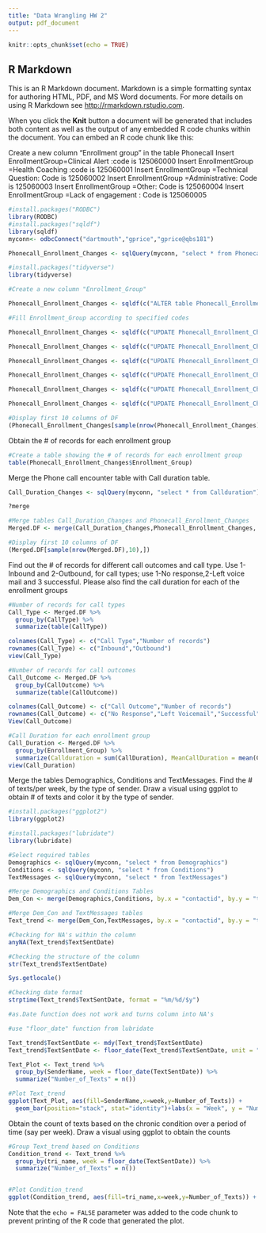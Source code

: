 ```yaml
---
title: "Data Wrangling HW 2"
output: pdf_document
---
```


```r
knitr::opts_chunk$set(echo = TRUE)
```

## R Markdown

This is an R Markdown document. Markdown is a simple formatting syntax for authoring HTML, PDF, and MS Word documents. For more details on using R Markdown see <http://rmarkdown.rstudio.com>.

When you click the **Knit** button a document will be generated that includes both content as well as the output of any embedded R code chunks within the document. You can embed an R code chunk like this:


Create a new column “Enrollment group” in the table Phonecall
Insert EnrollmentGroup=Clinical Alert :code is 125060000
Insert EnrollmentGroup =Health Coaching :code is 125060001
Insert EnrollmentGroup =Technical Question: Code is 125060002
Insert EnrollmentGroup =Administrative: Code  is 125060003
Insert EnrollmentGroup =Other: Code  is 125060004
Insert EnrollmentGroup =Lack of engagement : Code  is 125060005
```r

#install.packages("RODBC")
library(RODBC)
#install.packages("sqldf")
library(sqldf)
myconn<- odbcConnect("dartmouth","gprice","gprice@qbs181")

Phonecall_Enrollment_Changes <- sqlQuery(myconn, "select * from Phonecall_Encounter")

#install.packages("tidyverse")
library(tidyverse)

#Create a new column "Enrollment_Group"

Phonecall_Enrollment_Changes <- sqldf(c("ALTER table Phonecall_Enrollment_Changes add Enrollment_Group nvarchar", "select * from Phonecall_Enrollment_Changes"))

#Fill Enrollment_Group according to specified codes

Phonecall_Enrollment_Changes <- sqldf(c("UPDATE Phonecall_Enrollment_Changes SET Enrollment_Group = 'Clinical Alert' WHERE EncounterCode = 125060000", "select * from Phonecall_Enrollment_Changes"))

Phonecall_Enrollment_Changes <- sqldf(c("UPDATE Phonecall_Enrollment_Changes SET Enrollment_Group = 'Health Coaching' WHERE EncounterCode = 125060001", "select * from Phonecall_Enrollment_Changes"))

Phonecall_Enrollment_Changes <- sqldf(c("UPDATE Phonecall_Enrollment_Changes SET Enrollment_Group = 'Technical Question' WHERE EncounterCode = 125060002", "select * from Phonecall_Enrollment_Changes"))

Phonecall_Enrollment_Changes <- sqldf(c("UPDATE Phonecall_Enrollment_Changes SET Enrollment_Group = 'Administrative' WHERE EncounterCode = 125060003", "select * from Phonecall_Enrollment_Changes"))

Phonecall_Enrollment_Changes <- sqldf(c("UPDATE Phonecall_Enrollment_Changes SET Enrollment_Group = 'Other' WHERE EncounterCode = 125060004", "select * from Phonecall_Enrollment_Changes"))

Phonecall_Enrollment_Changes <- sqldf(c("UPDATE Phonecall_Enrollment_Changes SET Enrollment_Group = 'Lack of Engagement' WHERE EncounterCode = 125060005", "select * from Phonecall_Enrollment_Changes"))

#Display first 10 columns of DF
(Phonecall_Enrollment_Changes[sample(nrow(Phonecall_Enrollment_Changes),10),])


```

Obtain the # of records for each enrollment group

```r

#Create a table showing the # of records for each enrollment group
table(Phonecall_Enrollment_Changes$Enrollment_Group)

```
Merge the Phone call encounter table with Call duration table.
```r
Call_Duration_Changes <- sqlQuery(myconn, "select * from Callduration")

?merge

#Merge tables Call_Duration_Changes and Phonecall_Enrollment_Changes
Merged.DF <- merge(Call_Duration_Changes,Phonecall_Enrollment_Changes, by.x = "tri_CustomerIDEntityReference", by.y = "CustomerId")

#Display first 10 columns of DF
(Merged.DF[sample(nrow(Merged.DF),10),])
```

Find out the # of records for different call outcomes and call type. Use 1-Inbound and 2-Outbound, for call types; use 1-No response,2-Left voice mail and 3 successful. Please also find the call duration for each of the enrollment groups 

```r
#Number of records for call types
Call_Type <- Merged.DF %>% 
  group_by(CallType) %>% 
  summarize(table(CallType))

colnames(Call_Type) <- c("Call Type","Number of records")
rownames(Call_Type) <- c("Inbound","Outbound")
view(Call_Type)

#Number of records for call outcomes
Call_Outcome <- Merged.DF %>% 
  group_by(CallOutcome) %>% 
  summarize(table(CallOutcome))

colnames(Call_Outcome) <- c("Call Outcome","Number of records")
rownames(Call_Outcome) <- c("No Response","Left Voicemail","Successful")
View(Call_Outcome)

#Call Duration for each enrollment group
Call_Duration <- Merged.DF %>% 
  group_by(Enrollment_Group) %>% 
  summarize(Callduration = sum(CallDuration), MeanCallDuration = mean(CallDuration))
view(Call_Duration)

```
Merge the tables Demographics, Conditions and TextMessages. Find the # of texts/per week, by the type of sender. Draw a visual using ggplot to obtain # of texts and color it by the type of sender.

```r
#install.packages("ggplot2")
library(ggplot2)

#install.packages("lubridate")
library(lubridate)

#Select required tables
Demographics <- sqlQuery(myconn, "select * from Demographics")
Conditions <- sqlQuery(myconn, "select * from Conditions")
TextMessages <- sqlQuery(myconn, "select * from TextMessages")

#Merge Demographics and Conditions Tables
Dem_Con <- merge(Demographics,Conditions, by.x = "contactid", by.y = "tri_patientid")

#Merge Dem_Con and TextMessages tables
Text_trend <- merge(Dem_Con,TextMessages, by.x = "contactid", by.y = "tri_contactId")

#Checking for NA's within the column
anyNA(Text_trend$TextSentDate)

#Checking the structure of the column
str(Text_trend$TextSentDate)

Sys.getlocale()

#Checking date format
strptime(Text_trend$TextSentDate, format = "%m/%d/$y")

#as.Date function does not work and turns column into NA's

#use "floor_date" function from lubridate

Text_trend$TextSentDate <- mdy(Text_trend$TextSentDate)
Text_trend$TextSentDate <- floor_date(Text_trend$TextSentDate, unit = "week")

Text_Plot <- Text_trend %>% 
  group_by(SenderName, week = floor_date(TextSentDate)) %>% 
  summarize("Number_of_Texts" = n())

#Plot Text_trend
ggplot(Text_Plot, aes(fill=SenderName,x=week,y=Number_of_Texts)) +
  geom_bar(position="stack", stat="identity")+labs(x = "Week", y = "Number of Texts", fill = "Sender Type", title = "Number of Texts Sent per Week by Sender Type")


```
Obtain the count of texts based on the chronic condition over a period of time (say per week). Draw a visual using ggplot to obtain the counts

```r


#Group Text_trend based on Conditions
Condition_trend <- Text_trend %>% 
  group_by(tri_name, week = floor_date(TextSentDate)) %>% 
  summarize("Number_of_Texts" = n())


#Plot Condition_trend
ggplot(Condition_trend, aes(fill=tri_name,x=week,y=Number_of_Texts)) + geom_bar(position="stack", stat="identity")+labs(x = "Week", y = "Number of Texts", fill = "Chronic Conditions", title = "Number of Texts Sent per Week by Chronic Condition")

```


Note that the `echo = FALSE` parameter was added to the code chunk to prevent printing of the R code that generated the plot.
